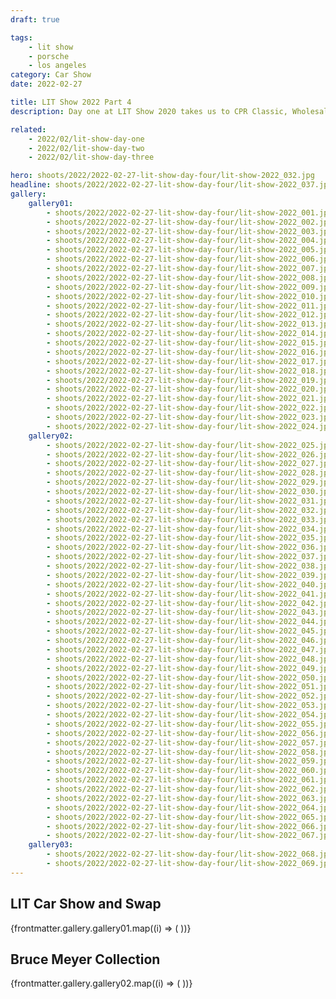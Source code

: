 ```yaml
---
draft: true

tags:
    - lit show
    - porsche
    - los angeles
category: Car Show
date: 2022-02-27

title: LIT Show 2022 Part 4
description: Day one at LIT Show 2020 takes us to CPR Classic, Wholesale California and the Sierra Madre Collection open house.

related:
    - 2022/02/lit-show-day-one
    - 2022/02/lit-show-day-two
    - 2022/02/lit-show-day-three

hero: shoots/2022/2022-02-27-lit-show-day-four/lit-show-2022_032.jpg
headline: shoots/2022/2022-02-27-lit-show-day-four/lit-show-2022_037.jpg
gallery:
    gallery01:
        - shoots/2022/2022-02-27-lit-show-day-four/lit-show-2022_001.jpg
        - shoots/2022/2022-02-27-lit-show-day-four/lit-show-2022_002.jpg
        - shoots/2022/2022-02-27-lit-show-day-four/lit-show-2022_003.jpg
        - shoots/2022/2022-02-27-lit-show-day-four/lit-show-2022_004.jpg
        - shoots/2022/2022-02-27-lit-show-day-four/lit-show-2022_005.jpg
        - shoots/2022/2022-02-27-lit-show-day-four/lit-show-2022_006.jpg
        - shoots/2022/2022-02-27-lit-show-day-four/lit-show-2022_007.jpg
        - shoots/2022/2022-02-27-lit-show-day-four/lit-show-2022_008.jpg
        - shoots/2022/2022-02-27-lit-show-day-four/lit-show-2022_009.jpg
        - shoots/2022/2022-02-27-lit-show-day-four/lit-show-2022_010.jpg
        - shoots/2022/2022-02-27-lit-show-day-four/lit-show-2022_011.jpg
        - shoots/2022/2022-02-27-lit-show-day-four/lit-show-2022_012.jpg
        - shoots/2022/2022-02-27-lit-show-day-four/lit-show-2022_013.jpg
        - shoots/2022/2022-02-27-lit-show-day-four/lit-show-2022_014.jpg
        - shoots/2022/2022-02-27-lit-show-day-four/lit-show-2022_015.jpg
        - shoots/2022/2022-02-27-lit-show-day-four/lit-show-2022_016.jpg
        - shoots/2022/2022-02-27-lit-show-day-four/lit-show-2022_017.jpg
        - shoots/2022/2022-02-27-lit-show-day-four/lit-show-2022_018.jpg
        - shoots/2022/2022-02-27-lit-show-day-four/lit-show-2022_019.jpg
        - shoots/2022/2022-02-27-lit-show-day-four/lit-show-2022_020.jpg
        - shoots/2022/2022-02-27-lit-show-day-four/lit-show-2022_021.jpg
        - shoots/2022/2022-02-27-lit-show-day-four/lit-show-2022_022.jpg
        - shoots/2022/2022-02-27-lit-show-day-four/lit-show-2022_023.jpg
        - shoots/2022/2022-02-27-lit-show-day-four/lit-show-2022_024.jpg
    gallery02:
        - shoots/2022/2022-02-27-lit-show-day-four/lit-show-2022_025.jpg
        - shoots/2022/2022-02-27-lit-show-day-four/lit-show-2022_026.jpg
        - shoots/2022/2022-02-27-lit-show-day-four/lit-show-2022_027.jpg
        - shoots/2022/2022-02-27-lit-show-day-four/lit-show-2022_028.jpg
        - shoots/2022/2022-02-27-lit-show-day-four/lit-show-2022_029.jpg
        - shoots/2022/2022-02-27-lit-show-day-four/lit-show-2022_030.jpg
        - shoots/2022/2022-02-27-lit-show-day-four/lit-show-2022_031.jpg
        - shoots/2022/2022-02-27-lit-show-day-four/lit-show-2022_032.jpg
        - shoots/2022/2022-02-27-lit-show-day-four/lit-show-2022_033.jpg
        - shoots/2022/2022-02-27-lit-show-day-four/lit-show-2022_034.jpg
        - shoots/2022/2022-02-27-lit-show-day-four/lit-show-2022_035.jpg
        - shoots/2022/2022-02-27-lit-show-day-four/lit-show-2022_036.jpg
        - shoots/2022/2022-02-27-lit-show-day-four/lit-show-2022_037.jpg
        - shoots/2022/2022-02-27-lit-show-day-four/lit-show-2022_038.jpg
        - shoots/2022/2022-02-27-lit-show-day-four/lit-show-2022_039.jpg
        - shoots/2022/2022-02-27-lit-show-day-four/lit-show-2022_040.jpg
        - shoots/2022/2022-02-27-lit-show-day-four/lit-show-2022_041.jpg
        - shoots/2022/2022-02-27-lit-show-day-four/lit-show-2022_042.jpg
        - shoots/2022/2022-02-27-lit-show-day-four/lit-show-2022_043.jpg
        - shoots/2022/2022-02-27-lit-show-day-four/lit-show-2022_044.jpg
        - shoots/2022/2022-02-27-lit-show-day-four/lit-show-2022_045.jpg
        - shoots/2022/2022-02-27-lit-show-day-four/lit-show-2022_046.jpg
        - shoots/2022/2022-02-27-lit-show-day-four/lit-show-2022_047.jpg
        - shoots/2022/2022-02-27-lit-show-day-four/lit-show-2022_048.jpg
        - shoots/2022/2022-02-27-lit-show-day-four/lit-show-2022_049.jpg
        - shoots/2022/2022-02-27-lit-show-day-four/lit-show-2022_050.jpg
        - shoots/2022/2022-02-27-lit-show-day-four/lit-show-2022_051.jpg
        - shoots/2022/2022-02-27-lit-show-day-four/lit-show-2022_052.jpg
        - shoots/2022/2022-02-27-lit-show-day-four/lit-show-2022_053.jpg
        - shoots/2022/2022-02-27-lit-show-day-four/lit-show-2022_054.jpg
        - shoots/2022/2022-02-27-lit-show-day-four/lit-show-2022_055.jpg
        - shoots/2022/2022-02-27-lit-show-day-four/lit-show-2022_056.jpg
        - shoots/2022/2022-02-27-lit-show-day-four/lit-show-2022_057.jpg
        - shoots/2022/2022-02-27-lit-show-day-four/lit-show-2022_058.jpg
        - shoots/2022/2022-02-27-lit-show-day-four/lit-show-2022_059.jpg
        - shoots/2022/2022-02-27-lit-show-day-four/lit-show-2022_060.jpg
        - shoots/2022/2022-02-27-lit-show-day-four/lit-show-2022_061.jpg
        - shoots/2022/2022-02-27-lit-show-day-four/lit-show-2022_062.jpg
        - shoots/2022/2022-02-27-lit-show-day-four/lit-show-2022_063.jpg
        - shoots/2022/2022-02-27-lit-show-day-four/lit-show-2022_064.jpg
        - shoots/2022/2022-02-27-lit-show-day-four/lit-show-2022_065.jpg
        - shoots/2022/2022-02-27-lit-show-day-four/lit-show-2022_066.jpg
        - shoots/2022/2022-02-27-lit-show-day-four/lit-show-2022_067.jpg
    gallery03:
        - shoots/2022/2022-02-27-lit-show-day-four/lit-show-2022_068.jpg
        - shoots/2022/2022-02-27-lit-show-day-four/lit-show-2022_069.jpg
---
```



## LIT Car Show and Swap

<Gallery>
    <Grid>
        {frontmatter.gallery.gallery01.map((i) => (
            <GridImage>
                <Picture src={i} />
            </GridImage>
        ))}
    </Grid>
</Gallery>

## Bruce Meyer Collection

<Gallery>
    <Grid>
        {frontmatter.gallery.gallery02.map((i) => (
            <GridImage>
                <Picture src={i} />
            </GridImage>
        ))}
    </Grid>
</Gallery>
